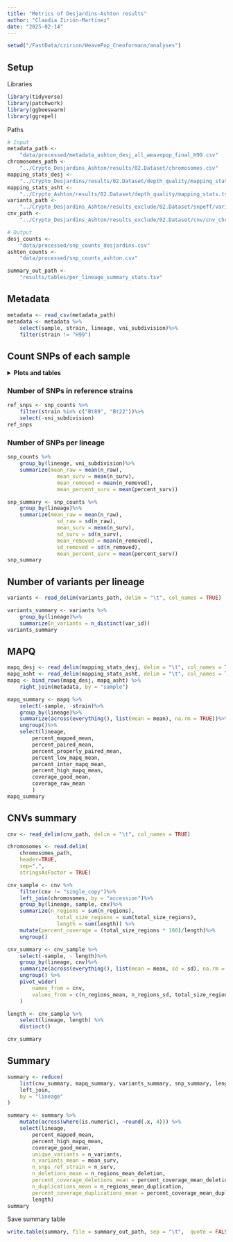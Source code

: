 ```yaml
---
title: "Metrics of Desjardins-Ashton results"
author: "Claudia Zirión-Martínez"
date: "2025-02-14"
---
```


```r
setwd("/FastData/czirion/WeavePop_Cneoformans/analyses")
```
## Setup
Libraries
```r
library(tidyverse)
library(patchwork)
library(ggbeeswarm)
library(ggrepel)
```
Paths
```r
# Input
metadata_path <-
    "data/processed/metadata_ashton_desj_all_weavepop_final_H99.csv"
chromosomes_path <-
    "../Crypto_Desjardins_Ashton/results/02.Dataset/chromosomes.csv"
mapping_stats_desj <- 
    "../Crypto_Desjardins/results/02.Dataset/depth_quality/mapping_stats.tsv"
mapping_stats_asht <- 
    "../Crypto_Ashton/results/02.Dataset/depth_quality/mapping_stats.tsv"
variants_path <- 
    "../Crypto_Desjardins_Ashton/results_exclude/02.Dataset/snpeff/variants.tsv"
cnv_path <- 
    "../Crypto_Desjardins_Ashton/results_exclude/02.Dataset/cnv/cnv_chromosomes.tsv"

# Output
desj_counts <- 
    "data/processed/snp_counts_desjardins.csv"
ashton_counts <- 
    "data/processed/snp_counts_ashton.csv"

summary_out_path <- 
    "results/tables/per_lineage_summary_stats.tsv"
```

## Metadata
```r
metadata <- read_csv(metadata_path)
metadata <- metadata %>%
    select(sample, strain, lineage, vni_subdivision)%>%
    filter(strain != "H99")
```

## Count SNPs of each sample
<details><summary> **Plots and tables**</summary>

Using bash, count the number of variants called by Freebayes and filtered by Snippy.  
Snippy filters are:   
**GT == 1/1**  
**QUAL >= 100**   
**DP >= 10**  
**A0/DP >= 0**  
```bash
cd /FastData/czirion/WeavePop_Cneoformans/

tail -n +2 Crypto_Desjardins/results/02.Dataset/metadata.csv | cut -d',' -f1 | while read line
do 
    raw=$(grep -v "#" Crypto_Desjardins/results/01.Samples/snippy/$line/snps.raw.vcf | wc -l)
    surv=$(grep -v "#" Crypto_Desjardins/results/01.Samples/snippy/$line/snps.filt.vcf | wc -l)
    echo $line,$raw,$surv >> analyses/data/processed/snp_counts_desjardins.csv
done 

tail -n +2 Crypto_Ashton/results/02.Dataset/metadata.csv | cut -d',' -f1 | while read line
do 
    raw=$(grep -v "#" Crypto_Ashton/results/01.Samples/snippy/$line/snps.raw.vcf | wc -l)
    surv=$(grep -v "#" Crypto_Ashton/results/01.Samples/snippy/$line/snps.filt.vcf | wc -l)
    echo $line,$raw,$surv >> analyses/data/processed/snp_counts_ashton.csv
done 
```

### Variant counts
```r
snp_counts_desj <- read_csv(desj_counts, col_names = c("sample", "n_raw", "n_surv"))
snp_counts_asht <- read_csv(ashton_counts, col_names = c("sample", "n_raw", "n_surv"))

snp_counts <- bind_rows(snp_counts_desj, snp_counts_asht)

snp_counts <- snp_counts %>%
        mutate(n_removed = n_raw - n_surv, percent_surv = (n_surv / n_raw)*100)%>%
        right_join(metadata, by = "sample") 
```

```r
#| fig-height: 5
#| fig-width: 7
#| fig-align: center
ggplot(snp_counts, aes(y = n_raw, x = lineage)) +
    geom_quasirandom() +
    theme_minimal() +
    scale_y_continuous(labels = scales::comma) +
    labs(title = "Raw SNPs", y = "Number of SNPs", x = "Lineage")
```
```r
#| fig-height: 5
#| fig-width: 7
#| fig-align: center
ggplot(snp_counts, aes(y = n_surv, x = lineage)) +
    geom_quasirandom() +
    theme_minimal() +
    scale_y_continuous(labels = scales::comma) +
    labs(y = "Number SNPs", x = "Lineage", title = "Surviving SNPs")
```
```r
#| fig-height: 5
#| fig-width: 7
#| fig-align: center
ggplot(snp_counts, aes(y = n_removed, x = lineage)) +
    geom_quasirandom() +
    theme_minimal() +
    scale_y_continuous(labels = scales::comma) +
    geom_text_repel(aes(label = strain), size = 3, max.overlaps = 5, show.legend = FALSE) +
    labs(y = "Number SNPs", x = "Lineage", title = "Removed SNPs")
```
```r
#| fig-height: 5
#| fig-width: 7
#| fig-align: center
ggplot(snp_counts, aes(y = n_removed, x = lineage)) +
    geom_quasirandom() +
    theme_minimal() +
    scale_y_continuous(labels = scales::comma, limits = c(0,30000)) +
    geom_text_repel(aes(label = strain), size = 3, max.overlaps = 5, show.legend = FALSE) +
    labs(y = "Number SNPs (Truncated)", x = "Lineage", title = "Removed SNPs (Truncated y axis)") +
    theme(legend.position = "none")
```

### VNI sublineage

```r
snp_counts_vni <- filter(snp_counts, lineage == "VNI")
```
```r
#| fig-height: 5
#| fig-width: 7
#| fig-align: center
ggplot(snp_counts_vni, aes(y = n_raw, x = vni_subdivision)) +
    geom_quasirandom() +
    theme_minimal() +
    scale_y_continuous(labels = scales::comma) +
    labs(title = "Raw", y = "Number of SNPs", x = "Sublineage")
```
```r
#| fig-height: 5
#| fig-width: 7
#| fig-align: center
ggplot(snp_counts_vni, aes(y = n_surv, x = vni_subdivision)) +
    geom_quasirandom() +
    theme_minimal() +
    scale_y_continuous(labels = scales::comma) +
    labs(y = "Number SNPs", x = "Sublineage", title = "Surviving")
```

```r
#| fig-height: 5
#| fig-width: 7
#| fig-align: center
ggplot(snp_counts_vni, aes(y = n_removed, x = vni_subdivision)) +
    geom_quasirandom() +
    theme_minimal() +
    scale_y_continuous(labels = scales::comma) +
    geom_text_repel(aes(label = strain), size = 3, max.overlaps = 2, show.legend = FALSE) +
    labs(y = "Number SNPs", x = "Sublineage", title = "Removed")
```


### Identify samples with high heterozigosity
Since Snippy removes all the heterozygous variants, the samples with a big number of removed variants might have high heterozygosity.  

Here are the 20 samples with highest number of likely heterozygous variants.
```r
snp_counts %>%
    arrange(desc(n_removed))%>%
    head(20)
```

#### Strains with the least number of surviving SNPs
```r
snp_counts %>%
    arrange(n_surv)%>%
    head(20)
```
</details>

### Number of SNPs in reference strains

```r
ref_snps <- snp_counts %>%
    filter(strain %in% c("Bt89", "Bt22"))%>%
    select(-vni_subdivision)
ref_snps
```

### Number of SNPs per lineage

```r
snp_counts %>%
    group_by(lineage, vni_subdivision)%>%
    summarize(mean_raw = mean(n_raw),
                mean_surv = mean(n_surv),
                mean_removed = mean(n_removed),
                mean_percent_surv = mean(percent_surv))
```
```r
snp_summary <- snp_counts %>%
    group_by(lineage)%>%
    summarize(mean_raw = mean(n_raw),
                sd_raw = sd(n_raw),
                mean_surv = mean(n_surv),
                sd_surv = sd(n_surv),
                mean_removed = mean(n_removed),
                sd_removed = sd(n_removed),
                mean_percent_surv = mean(percent_surv))
snp_summary           
```

## Number of variants per lineage

```r
variants <- read_delim(variants_path, delim = "\t", col_names = TRUE)
```

```r
variants_summary <- variants %>%
    group_by(lineage)%>%
    summarize(n_variants = n_distinct(var_id))
variants_summary
```

## MAPQ

```r
mapq_desj <- read_delim(mapping_stats_desj, delim = "\t", col_names = TRUE)
mapq_asht <- read_delim(mapping_stats_asht, delim = "\t", col_names = TRUE)
mapq <- bind_rows(mapq_desj, mapq_asht) %>%
    right_join(metadata, by = "sample")
```

```r
mapq_summary <- mapq %>%
    select(-sample, -strain)%>%
    group_by(lineage)%>%
    summarize(across(everything(), list(mean = mean), na.rm = TRUE))%>%
    ungroup()%>%
    select(lineage, 
        percent_mapped_mean,
        percent_paired_mean,
        percent_properly_paired_mean,
        percent_low_mapq_mean,
        percent_inter_mapq_mean,
        percent_high_mapq_mean,
        coverage_good_mean,
        coverage_raw_mean
        )
mapq_summary
```

## CNVs summary

```r
cnv <- read_delim(cnv_path, delim = "\t", col_names = TRUE)

chromosomes <- read.delim(
    chromosomes_path,
    header=TRUE,
    sep=",",
    stringsAsFactor = TRUE)
```


```r
cnv_sample <- cnv %>%
    filter(cnv != "single_copy")%>%
    left_join(chromosomes, by = "accession")%>%
    group_by(lineage, sample, cnv)%>%
    summarize(n_regions = sum(n_regions), 
                total_size_regions = sum(total_size_regions), 
                length = sum(length)) %>%
    mutate(percent_coverage = (total_size_regions * 100)/length)%>%
    ungroup()

cnv_summary <- cnv_sample %>%
    select(-sample, - length)%>%
    group_by(lineage, cnv)%>%
    summarize(across(everything(), list(mean = mean, sd = sd), na.rm = TRUE))%>%
    ungroup() %>%
    pivot_wider(
        names_from = cnv,
        values_from = c(n_regions_mean, n_regions_sd, total_size_regions_mean, total_size_regions_sd, percent_coverage_mean, percent_coverage_sd)
    )

length <- cnv_sample %>%
    select(lineage, length) %>%
    distinct()

cnv_summary
```


## Summary 

```r
summary <- reduce(
    list(cnv_summary, mapq_summary, variants_summary, snp_summary, length, ref_snps),
    left_join,
    by = "lineage"
)

summary <- summary %>%
    mutate(across(where(is.numeric), ~round(.x, 4))) %>%
    select(lineage, 
        percent_mapped_mean, 
        percent_high_mapq_mean,
        coverage_good_mean,
        unique_variants = n_variants,
        n_variants_mean = mean_surv,
        n_snps_ref_strain = n_surv,
        n_deletions_mean = n_regions_mean_deletion,
        percent_coverage_deletions_mean = percent_coverage_mean_deletion,
        n_duplications_mean = n_regions_mean_duplication,
        percent_coverage_duplications_mean = percent_coverage_mean_duplication,
        length)
summary
```

Save summary table
```r
write.table(summary, file = summary_out_path, sep = "\t",  quote = FALSE, row.names = FALSE)
```